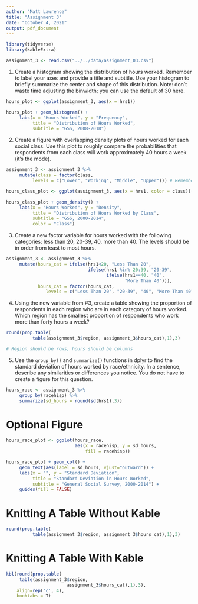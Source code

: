 ```yaml
---
author: "Matt Lawrence"
title: "Assignment 3"
date: "October 4, 2021"
output: pdf_document
---
```


```r

library(tidyverse)
library(kableExtra)

assignment_3 <- read.csv("../../data/assignment_03.csv")
```

1. Create a histogram showing the distribution of hours worked. Remember to label your axes and provide a title and subtitle. Use your histogram to briefly summarize the center and shape of this distribution. Note: don't waste time adjusting the binwidth; you can use the default of 30 here.

```r
hours_plot <- ggplot(assignment_3, aes(x = hrs1))

hours_plot + geom_histogram() +
     labs(x = "Hours Worked", y = "Frequency",
          title = "Distribution of Hours Worked",
          subtitle = "GSS, 2008-2018")
```

2. Create a figure with overlapping density plots of hours worked for each social class. Use this plot to roughly compare the probabilities that respondents from each class will work approximately 40 hours a week (it's the mode).

```r
assignment_3 <- assignment_3 %>% 
     mutate(class = factor(class, 
          levels = c("Lower", "Working", "Middle", "Upper"))) # Remember to put the class categories in order!

hours_class_plot <- ggplot(assignment_3, aes(x = hrs1, color = class))

hours_class_plot + geom_density() + 
     labs(x = "Hours Worked", y = "Density",
          title = "Distribution of Hours Worked by Class",
          subtitle = "GSS, 2000-2014",
          color = "Class")
```

3. Create a new factor variable for hours worked with the following categories: less than 20, 20-39, 40, more than 40. The levels should be in order from least to most hours.

```r
assignment_3 <- assignment_3 %>%
     mutate(hours_cat = ifelse(hrs1<20, "Less Than 20",
                               ifelse(hrs1 %in% 20:39, "20-39",
                                      ifelse(hrs1==40, "40",
                                             "More Than 40"))),
            hours_cat = factor(hours_cat,
               levels = c("Less Than 20", "20-39", "40", "More Than 40")))
```


\pagebreak

4. Using the new variable from #3, create a table showing the proportion of respondents in each region who are in each category of hours worked. Which region has the smallest proportion of respondents who work more than forty hours a week?

```r
round(prop.table(
          table(assignment_3$region, assignment_3$hours_cat),1),3)

# Region should be rows, hours should be columns
```

5. Use the `group_by()` and `summarize()` functions in dplyr to find the standard deviation of hours worked by race/ethnicity. In a sentence, describe any similarities or differences you notice. You do not have to create a figure for this question.

```r
hours_race <- assignment_3 %>%
     group_by(racehisp) %>%
     summarize(sd_hours = round(sd(hrs1),3))
```


# Optional Figure

```r
hours_race_plot <- ggplot(hours_race, 
                          aes(x = racehisp, y = sd_hours,
                              fill = racehisp))

hours_race_plot + geom_col() + 
     geom_text(aes(label = sd_hours, vjust="outward")) +
     labs(x = "", y = "Standard Deviation",
          title = "Standard Deviation in Hours Worked",
          subtitle = "General Social Survey, 2000-2014") +
     guides(fill = FALSE)
```


\pagebreak

# Knitting A Table Without Kable

```r
round(prop.table(
          table(assignment_3$region, assignment_3$hours_cat),1),3)
```


\vspace{2.0em}

# Knitting A Table With Kable

```r
kbl(round(prop.table(
     table(assignment_3$region, 
                       assignment_3$hours_cat),1),3),
    align=rep('c', 4),
    booktabs = T)
```